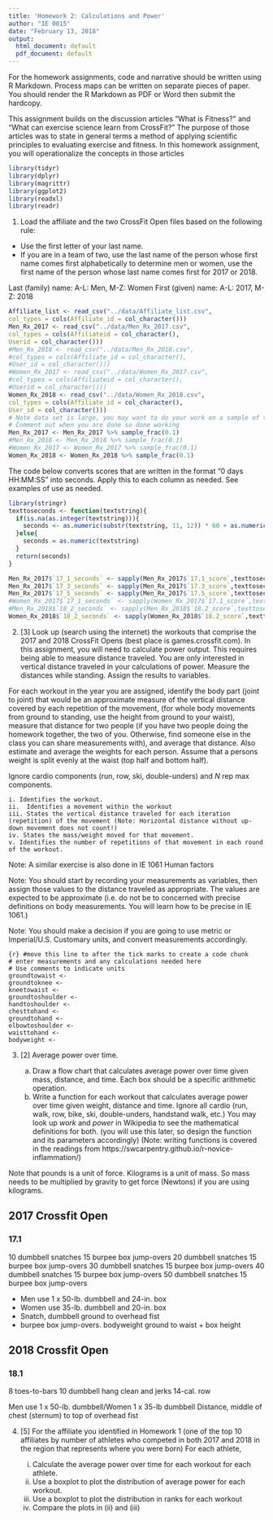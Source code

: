 ```yaml
---
title: 'Homework 2: Calculations and Power'
author: "IE 0015"
date: "February 13, 2018"
output:
  html_document: default
  pdf_document: default
---
```


For the homework assignments, code and narrative should be written using R Markdown.  Process maps can be written on separate pieces of paper. You should render the R Markdown as PDF or Word then submit the hardcopy.

This assignment builds on the discussion articles "What is Fitness?" and "What can exercise science learn from CrossFit?"  The purpose of those articles was to state in general terms a method of applying scientific principles to evaluating exercise and fitness.  In this homework assignment, you will operationalize the concepts in those articles 


```r
library(tidyr)
library(dplyr)
library(magrittr)
library(ggplot2)
library(readxl)
library(readr)
```



1. Load the affiliate and the two CrossFit Open files based on the following rule:

-  Use the first letter of your last name. 
-  If you are in a team of two, use the last name of the person whose first name comes first alphabetically to determine men or women, use the first name of the person whose last name comes first for 2017 or 2018.

Last (family) name:  A-L: Men,  M-Z: Women
First (given) name:  A-L: 2017, M-Z: 2018


```r
Affiliate_list <- read_csv("../data/Affiliate_list.csv",
col_types = cols(Affiliate_id = col_character()))
Men_Rx_2017 <- read_csv("../data/Men_Rx_2017.csv",
col_types = cols(Affiliateid = col_character(),
Userid = col_character()))
#Men_Rx_2018 <- read_csv("../data/Men_Rx_2018.csv",
#col_types = cols(Affiliate_id = col_character(),
#User_id = col_character()))
#Women_Rx_2017 <- read_csv("../data/Women_Rx_2017.csv",
#col_types = cols(Affiliateid = col_character(),
#Userid = col_character()))
Women_Rx_2018 <- read_csv("../data/Women_Rx_2018.csv",
col_types = cols(Affiliate_id = col_character(),
User_id = col_character()))
# Note data set is large, you may want to do your work on a sample of the data.  
# Comment out when you are done so done working
Men_Rx_2017 <- Men_Rx_2017 %>% sample_frac(0.1)
#Men_Rx_2018 <- Men_Rx_2018 %>% sample_frac(0.1)
#Women_Rx_2017 <- Women_Rx_2017 %>% sample_frac(0.1)
Women_Rx_2018 <- Women_Rx_2018 %>% sample_frac(0.1)

```

The code below converts scores that are written in the format "0 days HH:MM:SS" into seconds.  Apply this to each column as needed.  See examples of use as needed.
```r
library(stringr)
texttoseconds <- function(textstring){
  if(is.na(as.integer(textstring))){
    seconds <- as.numeric(substr(textstring, 11, 12)) * 60 + as.numeric(substr(textstring, 14, 15))
  }else{
    seconds = as.numeric(textstring)
  }
  return(seconds)
}

Men_Rx_2017$`17_1_seconds` <- sapply(Men_Rx_2017$`17.1_score`,texttoseconds)
Men_Rx_2017$`17_3_seconds` <- sapply(Men_Rx_2017$`17.3_score`,texttoseconds)
Men_Rx_2017$`17_5_seconds` <- sapply(Men_Rx_2017$`17.5_score`,texttoseconds)
#Women_Rx_2017$`17_1_seconds` <- sapply(Women_Rx_2017$`17.1_score`,texttoseconds)
#Men_Rx_2018$`18_2_seconds` <- sapply(Men_Rx_2018$`18.2_score`,texttoseconds)
Women_Rx_2018$`18_2_seconds` <- sapply(Women_Rx_2018$`18.2_score`,texttoseconds)

```

2. [3] Look up (search using the internet) the workouts that comprise the 2017 and 2018 CrossFit Opens (best place is games.crossfit.com).  In this assignment, you will need to calculate power output.  This requires being able to measure distance traveled.  You are only interested in vertical distance traveled in your calculations of power.  Measure the distances while standing.  Assign the results to variables. 

For each workout in the year you are assigned, identify the body part (joint to joint) that would be an approximate measure of the vertical distance covered by each repetition of the movement, (for whole body movements from ground to standing, use the height from ground to your waist), measure that distance for two people (if you have two people doing the homework together, the two of you. Otherwise, find someone else in the class you can share measurements with), and average that distance.  Also estimate and average the weights for each person.  Assume that a persons weight is split evenly at the waist (top half and bottom half).

Ignore cardio components (run, row, ski, double-unders) and $N$ rep max components.


    i. Identifies the workout.
    ii.  Identifies a movement within the workout
    iii. States the vertical distance traveled for each iteration (repetition) of the movement (Note: Horizontal distance without up-down movement does not count!)
    iv. States the mass/weight moved for that movement.
    v. Identifies the number of repetitions of that movement in each round of the workout.

Note: A similar exercise is also done in IE 1061 Human factors

Note: You should start by recording your measurements as variables, then assign those values to the distance traveled as appropriate.  The values are expected to be approximate (i.e. do not be to concerned with precise definitions on body measurements. You will learn how to be precise in IE 1061.)

Note: You should make a decision if you are going to use metric or Imperial/U.S. Customary  units, and convert measurements accordingly.

```
{r} #move this line to after the tick marks to create a code chunk
# enter measurements and any calculations needed here
# Use comments to indicate units
groundtowaist <- 
groundtoknee <- 
kneetowaist <- 
groundtoshoulder <- 
handtoshoulder <- 
chesttohand <- 
groundtohand <- 
elbowtoshoulder <-
waisttohand <-
bodyweight <- 
```

3. [2] Average power over time.

    a.  Draw a flow chart that calculates average power over time given mass, distance, and time. Each box should be a specific arithmetic operation.
    b.  Write a function for each workout that calculates average power over time given weight, distance and time. Ignore all cardio (run, walk, row, bike, ski, double-unders, handstand walk, etc.) You may look up *work* and *power* in Wikipedia to see the mathematical definitions for both. (you will use this later, so design the function and its parameters accordingly) (Note: writing functions is covered in the readings from https://swcarpentry.github.io/r-novice-inflammation/)

Note that pounds is a unit of force.  Kilograms is a unit of mass. So mass needs to be multiplied by gravity to get force (Newtons) if you are using kilograms.


## 2017 Crossfit Open

### 17.1
10 dumbbell snatches
15 burpee box jump-overs
20 dumbbell snatches
15 burpee box jump-overs
30 dumbbell snatches
15 burpee box jump-overs
40 dumbbell snatches
15 burpee box jump-overs
50 dumbbell snatches
15 burpee box jump-overs

- Men use 1 x 50-lb. dumbbell and 24-in. box
- Women use 35-lb. dumbbell and 20-in. box
- Snatch, dumbbell ground to overhead fist
- burpee box jump-overs.  bodyweight ground to waist + box height


## 2018 Crossfit Open

### 18.1
8 toes-to-bars
10 dumbbell hang clean and jerks
14-cal. row

Men use 1 x 50-lb. dumbbell/Women 1 x 35-lb dumbbell
Distance, middle of chest (sternum) to top of overhead fist


4.  [5] For the affiliate you identified in Homework 1 (one of the top 10 affiliates by number of athletes who competed in both 2017 and 2018 in the region that represents where you were born) For each athlete,

    i. Calculate the average power over time for each workout for each athlete.
    ii. Use a boxplot to plot the distribution of average power for each workout.
    iii. Use a boxplot to plot the distribution in ranks for each workout
    iv.  Compare the plots in (ii) and (iii)

